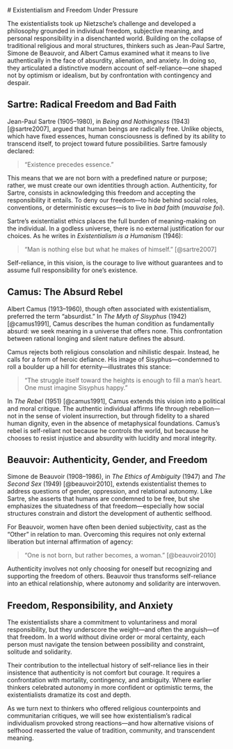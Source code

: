  # Existentialism and Freedom Under Pressure

The existentialists took up Nietzsche’s challenge and developed a philosophy grounded in individual freedom, subjective meaning, and personal responsibility in a disenchanted world. Building on the collapse of traditional religious and moral structures, thinkers such as Jean-Paul Sartre, Simone de Beauvoir, and Albert Camus examined what it means to live authentically in the face of absurdity, alienation, and anxiety. In doing so, they articulated a distinctive modern account of self-reliance—one shaped not by optimism or idealism, but by confrontation with contingency and despair.

## Sartre: Radical Freedom and Bad Faith

Jean-Paul Sartre (1905–1980), in *Being and Nothingness* (1943) \[@sartre2007], argued that human beings are radically free. Unlike objects, which have fixed essences, human consciousness is defined by its ability to transcend itself, to project toward future possibilities. Sartre famously declared:

> "Existence precedes essence."

This means that we are not born with a predefined nature or purpose; rather, we must create our own identities through action. Authenticity, for Sartre, consists in acknowledging this freedom and accepting the responsibility it entails. To deny our freedom—to hide behind social roles, conventions, or deterministic excuses—is to live in *bad faith* (*mauvaise foi*).

Sartre’s existentialist ethics places the full burden of meaning-making on the individual. In a godless universe, there is no external justification for our choices. As he writes in *Existentialism is a Humanism* (1946):

> “Man is nothing else but what he makes of himself.” \[@sartre2007]

Self-reliance, in this vision, is the courage to live without guarantees and to assume full responsibility for one’s existence.

## Camus: The Absurd Rebel

Albert Camus (1913–1960), though often associated with existentialism, preferred the term "absurdist." In *The Myth of Sisyphus* (1942) \[@camus1991], Camus describes the human condition as fundamentally absurd: we seek meaning in a universe that offers none. This confrontation between rational longing and silent nature defines the absurd.

Camus rejects both religious consolation and nihilistic despair. Instead, he calls for a form of heroic defiance. His image of Sisyphus—condemned to roll a boulder up a hill for eternity—illustrates this stance:

> “The struggle itself toward the heights is enough to fill a man's heart. One must imagine Sisyphus happy.”

In *The Rebel* (1951) \[@camus1991], Camus extends this vision into a political and moral critique. The authentic individual affirms life through rebellion—not in the sense of violent insurrection, but through fidelity to a shared human dignity, even in the absence of metaphysical foundations. Camus’s rebel is self-reliant not because he controls the world, but because he chooses to resist injustice and absurdity with lucidity and moral integrity.

## Beauvoir: Authenticity, Gender, and Freedom

Simone de Beauvoir (1908–1986), in *The Ethics of Ambiguity* (1947) and *The Second Sex* (1949) \[@beauvoir2010], extends existentialist themes to address questions of gender, oppression, and relational autonomy. Like Sartre, she asserts that humans are condemned to be free, but she emphasizes the situatedness of that freedom—especially how social structures constrain and distort the development of authentic selfhood.

For Beauvoir, women have often been denied subjectivity, cast as the "Other" in relation to man. Overcoming this requires not only external liberation but internal affirmation of agency:

> "One is not born, but rather becomes, a woman." \[@beauvoir2010]

Authenticity involves not only choosing for oneself but recognizing and supporting the freedom of others. Beauvoir thus transforms self-reliance into an ethical relationship, where autonomy and solidarity are interwoven.

## Freedom, Responsibility, and Anxiety

The existentialists share a commitment to voluntariness and moral responsibility, but they underscore the weight—and often the anguish—of that freedom. In a world without divine order or moral certainty, each person must navigate the tension between possibility and constraint, solitude and solidarity.

Their contribution to the intellectual history of self-reliance lies in their insistence that authenticity is not comfort but courage. It requires a confrontation with mortality, contingency, and ambiguity. Where earlier thinkers celebrated autonomy in more confident or optimistic terms, the existentialists dramatize its cost and depth.

As we turn next to thinkers who offered religious counterpoints and communitarian critiques, we will see how existentialism’s radical individualism provoked strong reactions—and how alternative visions of selfhood reasserted the value of tradition, community, and transcendent meaning.
